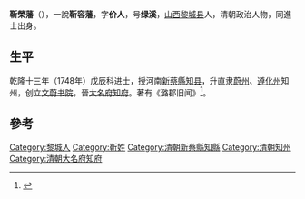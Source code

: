 '''靳榮藩'''（{{bd|?||?|}}），一說'''靳容藩'''，字'''价人'''，号'''绿溪'''，[[山西|山西]][[黎城县|黎城县]]人，清朝政治人物，同進士出身。

== 生平 ==
乾隆十三年（1748年）戊辰科进士，授河南[[新蔡縣|新蔡縣]][[知县|知县]]，升直隶[[蔚州|蔚州]]、[[遵化州|遵化州]]知州，创立[[文蔚书院|文蔚书院]]，晉[[大名府|大名府]][[知府|知府]]。著有《潞郡旧闻》<ref>{{cite news|author=长治市地方志办公室|title=黎城县进士名录|url=http://www.dfz.changzhi.gov.cn/960rn.jsp?urltype=news.NewsContentUrl&wbnewsid=232151&wbtreeid=21514|accessdate=2013-08-14|newspaper=长治市地方志办公室|deadurl=yes|archiveurl=https://web.archive.org/web/20130818212726/http://www.dfz.changzhi.gov.cn/960rn.jsp?urltype=news.NewsContentUrl&wbnewsid=232151&wbtreeid=21514|archivedate=2013-08-18}}</ref>。

==參考==
{{reflist}}

{{乾隆十三年戊辰科殿試金榜}}

{{Authority control}}

{{DEFAULTSORT:Jin}}
[[Category:黎城人|Category:黎城人]]
[[Category:靳姓|Category:靳姓]]
[[Category:清朝新蔡縣知縣|Category:清朝新蔡縣知縣]]
[[Category:清朝知州|Category:清朝知州]]
[[Category:清朝大名府知府|Category:清朝大名府知府]]


{{清朝人物小作品}}